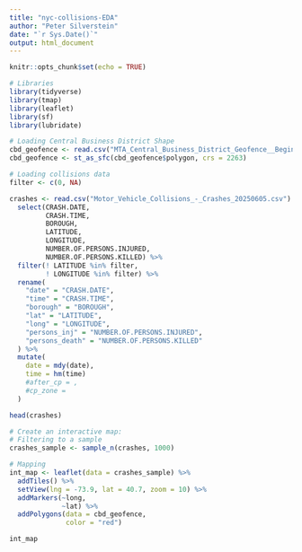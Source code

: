 ```yaml
---
title: "nyc-collisions-EDA"
author: "Peter Silverstein"
date: "`r Sys.Date()`"
output: html_document
---
```


```r
knitr::opts_chunk$set(echo = TRUE)
```

```r
# Libraries
library(tidyverse)
library(tmap)
library(leaflet)
library(sf)
library(lubridate)
```

```r
# Loading Central Business District Shape
cbd_geofence <- read.csv("MTA_Central_Business_District_Geofence__Beginning_June_2024_20250605.csv", stringsAsFactors = FALSE)
cbd_geofence <- st_as_sfc(cbd_geofence$polygon, crs = 2263)

# Loading collisions data
filter <- c(0, NA)

crashes <- read.csv("Motor_Vehicle_Collisions_-_Crashes_20250605.csv") %>%
  select(CRASH.DATE,
         CRASH.TIME,
         BOROUGH,
         LATITUDE,
         LONGITUDE,
         NUMBER.OF.PERSONS.INJURED,
         NUMBER.OF.PERSONS.KILLED) %>%
  filter(! LATITUDE %in% filter,
         ! LONGITUDE %in% filter) %>%
  rename(
    "date" = "CRASH.DATE",
    "time" = "CRASH.TIME",
    "borough" = "BOROUGH",
    "lat" = "LATITUDE",
    "long" = "LONGITUDE",
    "persons_inj" = "NUMBER.OF.PERSONS.INJURED",
    "persons_death" = "NUMBER.OF.PERSONS.KILLED"
  ) %>%
  mutate(
    date = mdy(date),
    time = hm(time)
    #after_cp = ,
    #cp_zone = 
  )

head(crashes)
```

```r
# Create an interactive map:
# Filtering to a sample
crashes_sample <- sample_n(crashes, 1000)

# Mapping
int_map <- leaflet(data = crashes_sample) %>%
  addTiles() %>%
  setView(lng = -73.9, lat = 40.7, zoom = 10) %>%
  addMarkers(~long, 
             ~lat) %>%
  addPolygons(data = cbd_geofence,
              color = "red")

int_map
```



